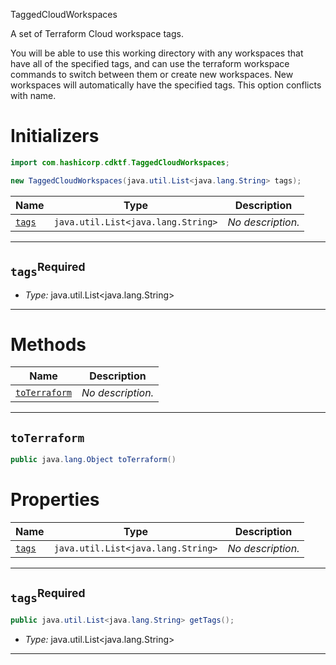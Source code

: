  TaggedCloudWorkspaces <a name="TaggedCloudWorkspaces" id="cdktf.TaggedCloudWorkspaces"></a>

A set of Terraform Cloud workspace tags.

You will be able to use this working directory with any workspaces that have all of the specified tags, and can use the terraform workspace commands to switch between them or create new workspaces. New workspaces will automatically have the specified tags. This option conflicts with name.

# Initializers <a name="Initializers" id="cdktf.TaggedCloudWorkspaces.Initializer"></a>

```java
import com.hashicorp.cdktf.TaggedCloudWorkspaces;

new TaggedCloudWorkspaces(java.util.List<java.lang.String> tags);
```

| **Name** | **Type** | **Description** |
| --- | --- | --- |
| <code><a href="#cdktf.TaggedCloudWorkspaces.Initializer.parameter.tags">tags</a></code> | <code>java.util.List<java.lang.String></code> | *No description.* |

---

## `tags`<sup>Required</sup> <a name="tags" id="cdktf.TaggedCloudWorkspaces.Initializer.parameter.tags"></a>

- *Type:* java.util.List<java.lang.String>

---

# Methods <a name="Methods" id="Methods"></a>

| **Name** | **Description** |
| --- | --- |
| <code><a href="#cdktf.TaggedCloudWorkspaces.toTerraform">toTerraform</a></code> | *No description.* |

---

## `toTerraform` <a name="toTerraform" id="cdktf.TaggedCloudWorkspaces.toTerraform"></a>

```java
public java.lang.Object toTerraform()
```


# Properties <a name="Properties" id="Properties"></a>

| **Name** | **Type** | **Description** |
| --- | --- | --- |
| <code><a href="#cdktf.TaggedCloudWorkspaces.property.tags">tags</a></code> | <code>java.util.List<java.lang.String></code> | *No description.* |

---

## `tags`<sup>Required</sup> <a name="tags" id="cdktf.TaggedCloudWorkspaces.property.tags"></a>

```java
public java.util.List<java.lang.String> getTags();
```

- *Type:* java.util.List<java.lang.String>

---

